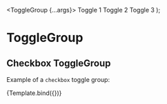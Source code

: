 

<Meta title="Components/ToggleGroup/Checkbox" component={ToggleGroup} />

  <ToggleGroup {...args}>
    <Toggle name="toggles" id="id-1" value="1">
      Toggle 1
    </Toggle>
    <Toggle name="toggles" id="id-2" value="2">
      Toggle 2
    </Toggle>
    <Toggle name="toggles" id="id-3" value="3">
      Toggle 3
    </Toggle>
  </ToggleGroup>
);

# ToggleGroup

## Checkbox ToggleGroup

Example of a `checkbox` toggle group:

<Canvas>
  <Story name="Checkbox" args={{ type: 'checkbox', name: 'toggles' }}>
    {Template.bind({})}
  </Story>
</Canvas>
